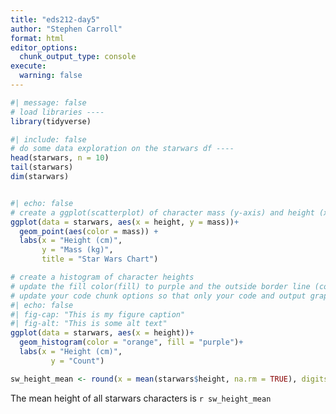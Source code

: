 ```yaml
---
title: "eds212-day5"
author: "Stephen Carroll"
format: html
editor_options: 
  chunk_output_type: console
execute: 
  warning: false
---
```


```r
#| message: false
# load libraries ----
library(tidyverse)
```
```r
#| include: false
# do some data exploration on the starwars df ----
head(starwars, n = 10)
tail(starwars)
dim(starwars)



```

```r
#| echo: false
# create a ggplot(scatterplot) of character mass (y-axis) and height (x-axis)
ggplot(data = starwars, aes(x = height, y = mass))+
  geom_point(aes(color = mass)) +
  labs(x = "Height (cm)",
       y = "Mass (kg)",
       title = "Star Wars Chart")
```

```r
# create a histogram of character heights
# update the fill color(fill) to purple and the outside border line (color)of each histogram bin to orange
# update your code chunk options so that only your code and output graph appear in the rendered doc (no warnings or messages)
#| echo: false
#| fig-cap: "This is my figure caption"
#| fig-alt: "This is some alt text"
ggplot(data = starwars, aes(x = height))+
  geom_histogram(color = "orange", fill = "purple")+
  labs(x = "Height (cm)",
         y = "Count")
```

```r
sw_height_mean <- round(x = mean(starwars$height, na.rm = TRUE), digits = 3)

```


The mean height of all starwars characters is `r sw_height_mean`

